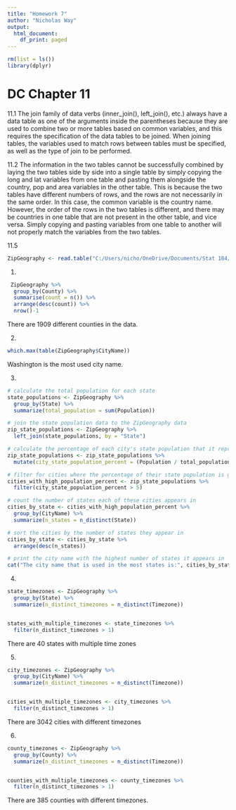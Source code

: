 ---
title: "Homework 7"
author: "Nicholas Way"
output:
  html_document:
    df_print: paged
---

```{r}
rm(list = ls())
library(dplyr)
```

# DC Chapter 11

11.1
The join family of data verbs (inner_join(), left_join(), etc.) always have a data table as one of the arguments inside the parentheses because they are used to combine two or more tables based on common variables, and this requires the specification of the data tables to be joined. When joining tables, the variables used to match rows between tables must be specified, as well as the type of join to be performed. 


11.2
The information in the two tables cannot be successfully combined by laying the two tables side by side into a single table by simply copying the long and lat variables from one table and pasting them alongside the country, pop and area variables in the other table. This is because the two tables have different numbers of rows, and the rows are not necessarily in the same order. In this case, the common variable is the country name. However, the order of the rows in the two tables is different, and there may be countries in one table that are not present in the other table, and vice versa. Simply copying and pasting variables from one table to another will not properly match the variables from the two tables.


11.5
```{r}
ZipGeography <- read.table("C:/Users/nicho/OneDrive/Documents/Stat 184/Homeworks/HW 7/ZipGeography.txt", header = T)
```

1.
```{r}
 ZipGeography %>% 
  group_by(County) %>%
  summarise(count = n()) %>%
  arrange(desc(count)) %>%
  nrow()-1
```
There are 1909 different counties in the data.

2.
```{r}
which.max(table(ZipGeography$CityName))
```
Washington is the most used city name.

3.
```{r}

# calculate the total population for each state
state_populations <- ZipGeography %>%
  group_by(State) %>%
  summarize(total_population = sum(Population))

# join the state population data to the ZipGeography data
zip_state_populations <- ZipGeography %>%
  left_join(state_populations, by = "State")

# calculate the percentage of each city's state population that it represents
zip_state_populations <- zip_state_populations %>%
  mutate(city_state_population_percent = (Population / total_population) * 100)

# filter for cities where the percentage of their state population is greater than 5%
cities_with_high_population_percent <- zip_state_populations %>%
  filter(city_state_population_percent > 5)

# count the number of states each of these cities appears in
cities_by_state <- cities_with_high_population_percent %>%
  group_by(CityName) %>%
  summarize(n_states = n_distinct(State))

# sort the cities by the number of states they appear in
cities_by_state <- cities_by_state %>%
  arrange(desc(n_states))

# print the city name with the highest number of states it appears in
cat("The city name that is used in the most states is:", cities_by_state$city[1])

```

4.
```{r}
state_timezones <- ZipGeography %>%
  group_by(State) %>%
  summarize(n_distinct_timezones = n_distinct(Timezone))


states_with_multiple_timezones <- state_timezones %>%
  filter(n_distinct_timezones > 1)
```
There are 40 states with multiple time zones

5.
```{r}
city_timezones <- ZipGeography %>%
  group_by(CityName) %>%
  summarize(n_distinct_timezones = n_distinct(Timezone))


cities_with_multiple_timezones <- city_timezones %>%
  filter(n_distinct_timezones > 1)
```
There are 3042 cities with different timezones

6.
```{r}
county_timezones <- ZipGeography %>%
  group_by(County) %>%
  summarize(n_distinct_timezones = n_distinct(Timezone))


counties_with_multiple_timezones <- county_timezones %>%
  filter(n_distinct_timezones > 1)
```
There are 385 counties with different timezones.


